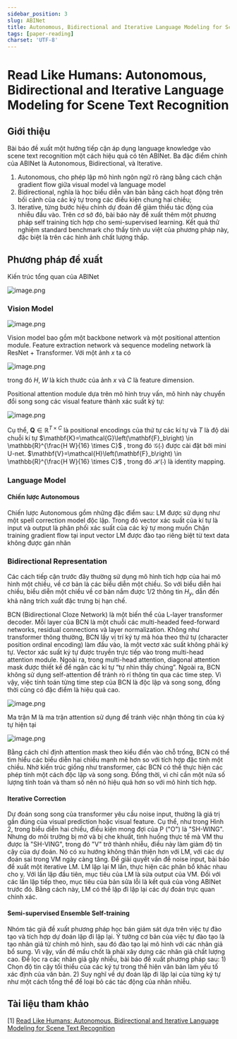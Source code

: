 ```yaml
---
sidebar_position: 3
slug: ABINet
title: Autonomous, Bidirectional and Iterative Language Modeling for Scene Text Recognition
tags: [paper-reading]
charset: 'UTF-8'
---
```


# Read Like Humans: Autonomous, Bidirectional and Iterative Language Modeling for Scene Text Recognition

## Giới thiệu

Bài báo đề xuất một hướng tiếp cận áp dụng language knowledge vào scene text recognition một cách hiệu quả có tên ABINet. Ba đặc điểm chính của ABINet là Autonomous, Bidirectional, và Iterative.

1. Autonomous, cho phép lập mô hình ngôn ngữ rõ ràng bằng cách chặn gradient flow giữa visual model và language model
2. Bidirectional, nghĩa là học biểu diễn văn bản bằng cách hoạt động trên bối cảnh của các ký tự trong các điều kiện chung hai chiều;
3. Iterative, từng bước hiệu chỉnh dự đoán để giảm thiểu tác động của nhiễu đầu vào. Trên cơ sở đó, bài báo này đề xuất thêm một phương pháp self training tích hợp cho semi-supervised learning.
   Kết quả thử nghiệm standard benchmark cho thấy tính ưu việt của phương pháp này, đặc biệt là trên các hình ảnh chất lượng thấp.

## Phương pháp đề xuất

Kiến trúc tổng quan của ABINet

![image.png](https://images.viblo.asia/74459098-20dd-411d-9b43-696ee37b5564.png)

### Vision Model

![image.png](https://images.viblo.asia/5c58761d-190c-446f-922f-d99d372ad760.png)

Vision model bao gồm một backbone network và một positional attention module. Feature extraction network và sequence modeling network là ResNet + Transformer. Với một ảnh $x$ ta có

![image.png](https://images.viblo.asia/3eaf2dd4-7bad-477d-938c-c8a05fb0c213.png)

trong đó $H$, $W$ là kích thước của ảnh $x$ và $C$ là feature dimension.

Positional attention module dựa trên mô hình truy vấn, mô hình này chuyển đổi song song các visual feature thành xác suất ký tự:

![image.png](https://images.viblo.asia/4bf8eeb6-6d4b-4e03-b5fb-16aaab34697d.png)

Cụ thể, $\mathbf{Q} \in \mathbb{R}^{T \times C}$ là positional encodings của thứ tự các kí tự và $T$ là độ dài chuỗi kí tự $\mathbf{K}=\mathcal{G}\left(\mathbf{F}_b\right) \in \mathbb{R}^{\frac{H W}{16} \times C}$ , trong đó $\mathcal{G}(\cdot)$ được cài đặt bởi mini U-net. $\mathbf{V}=\mathcal{H}\left(\mathbf{F}_b\right) \in \mathbb{R}^{\frac{H W}{16} \times C}$ , trong đó $\mathcal{H}(\cdot)$ là identity mapping.

### Language Model

#### Chiến lược Autonomous

Chiến lược Autonomous gồm những đặc điểm sau:
LM được sử dụng như một spell correction model độc lập. Trong đó vector xác suất của kí tự là input và output là phân phối xác suất của các ký tự mong muốn
Chặn training gradient flow tại input vector
LM được đào tạo riêng biệt từ text data không được gán nhãn

### Bidirectional Representation

Các cách tiếp cận trước đây thường sử dụng mô hình tích hợp của hai mô hình một chiều, về cơ bản là các biểu diễn một chiều. So với biểu diễn hai chiều, biểu diễn một chiều về cơ bản nắm được 1/2 thông tin $H_y$, dẫn đến khả năng trích xuất đặc trưng bị hạn chế.

BCN (Bidirectional Cloze Network) là một biến thể của L-layer transformer decoder. Mỗi layer của BCN là một chuỗi các multi-headed feed-forward networks, residual connections và layer normalization.
Không như transformer thông thường, BCN lấy vị trí ký tự mã hóa theo thứ tự (character position ordinal encoding) làm đầu vào, là một vectơ xác suất không phải ký tự. Vector xác suất ký tự được truyền trực tiếp vào trong multi-head attention module. Ngoài ra, trong multi-head attention, diagonal attention mask được thiết kế để ngăn các kí tự “tự nhìn thấy chúng”. Ngoài ra, BCN không sử dụng self-attention để tránh rò rỉ thông tin qua các time step. Vì vậy, việc tính toán từng time step của BCN là độc lập và song song, đồng thời cũng có đặc điểm là hiệu quả cao.

![image.png](https://images.viblo.asia/679ef74a-6cd3-42ed-ac0d-233fa5a5097a.png)

Ma trận M là ma trận attention sử dụng để tránh việc nhận thông tin của ký tự hiện tại

![image.png](https://images.viblo.asia/f1bf30cb-de8b-4632-81e5-a82dbf6ff800.png)

Bằng cách chỉ định attention mask theo kiểu điền vào chỗ trống, BCN có thể tìm hiểu các biểu diễn hai chiều mạnh mẽ hơn so với tích hợp đặc tính một chiều. Nhờ kiến ​​trúc giống như transformer, các BCN có thể thực hiện các phép tính một cách độc lập và song song. Đồng thời, vì chỉ cần một nửa số lượng tính toán và tham số nên nó hiệu quả hơn so với mô hình tích hợp.

#### Iterative Correction

Dự đoán song song của transformer yêu cầu noise input, thường là giá trị gần đúng của visual prediction hoặc visual feature. Cụ thể, như trong Hình 2, trong biểu diễn hai chiều, điều kiện mong đợi của P ("O") là "SH-WING". Nhưng do môi trường bị mờ và bị che khuất, tình huống thực tế mà VM thu được là "SH-VING", trong đó "V" trở thành nhiễu, điều này làm giảm độ tin cậy của dự đoán. Nó có xu hướng không thân thiện hơn với LM, với các dự đoán sai trong VM ngày càng tăng.
Để giải quyết vấn đề noise input, bài báo đề xuất một iterative LM. LM lặp lại M lần, thực hiện các phân bổ khác nhau cho y. Với lần lặp đầu tiên, mục tiêu của LM là sửa output của VM. Đối với các lần lặp tiếp theo, mục tiêu của bản sửa lỗi là kết quả của vòng ABINet trước đó. Bằng cách này, LM có thể lặp đi lặp lại các dự đoán trực quan chính xác.

#### Semi-supervised Ensemble Self-training

Nhóm tác giả đề xuất phương pháp học bán giám sát dựa trên việc tự đào tạo và tích hợp dự đoán lặp đi lặp lại. Ý tưởng cơ bản của việc tự đào tạo là tạo nhãn giả từ chính mô hình, sau đó đào tạo lại mô hình với các nhãn giả bổ sung. Vì vậy, vấn đề mấu chốt là phải xây dựng các nhãn giả chất lượng cao. Để lọc ra các nhãn giả gây nhiễu, bài báo đề xuất phương pháp sau: 1) Chọn độ tin cậy tối thiểu của các ký tự trong thể hiện văn bản làm yếu tố xác định của văn bản. 2) Suy nghĩ về dự đoán lặp đi lặp lại của từng ký tự như một cách tổng thể để loại bỏ các tác động của nhãn nhiễu.

## Tài liệu tham khảo

[1] [Read Like Humans: Autonomous, Bidirectional and Iterative Language Modeling for Scene Text Recognition](https://arxiv.org/pdf/2103.06495.pdf)
